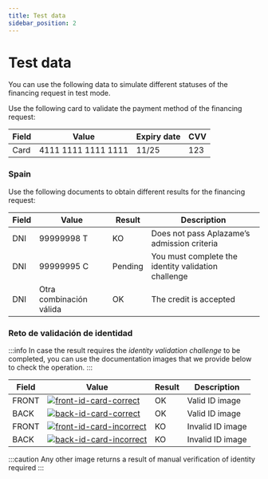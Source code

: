 ```yaml
---
title: Test data
sidebar_position: 2
---
```


# Test data
You can use the following data to simulate different statuses of the financing request in test mode.

Use the following card to validate the payment method of the financing request:


Field | Value | Expiry date | CVV
|----- | ----- | -------- | ---
Card | 4111 1111 1111 1111 | 11/25 | 123


### Spain
Use the following documents to obtain different results for the financing request:

Field | Value | Result | Description
-- | -- | -- | --
DNI | 99999998 T | KO | Does not pass Aplazame’s admission criteria
DNI | 99999995 C | Pending | You must complete the identity validation challenge
DNI | Otra combinación válida | OK | The credit is accepted

### Reto de validación de identidad
:::info
In case the result requires the *identity validation challenge* to be completed, you can use the documentation images that we provide below to check the operation.
:::


Field | Value | Result | Description
--|--|--|--
FRONT | <a href="/img/test_data/front-id-card-correct.jpeg" target="_blank" className="test-data">![front-id-card-correct](/img/test_data/front-id-card-correct.jpeg)</a> | OK | Valid ID image
BACK | <a href="/img/test_data/back-id-card-correct.jpeg" target="_blank" className="test-data">![back-id-card-correct](/img/test_data/back-id-card-correct.jpeg)</a> | OK | Valid ID image
FRONT | <a href="/img/test_data/front-id-card-incorrect.jpeg" target="_blank" className="test-data">![front-id-card-incorrect](/img/test_data/front-id-card-incorrect.jpeg)</a> | KO | Invalid ID image
BACK | <a href="/img/test_data/back-id-card-incorrect.jpeg" target="_blank" className="test-data">![back-id-card-incorrect](/img/test_data/back-id-card-incorrect.jpeg)</a> | KO | Invalid ID image

:::caution
Any other image returns a result of manual verification of identity required
:::
